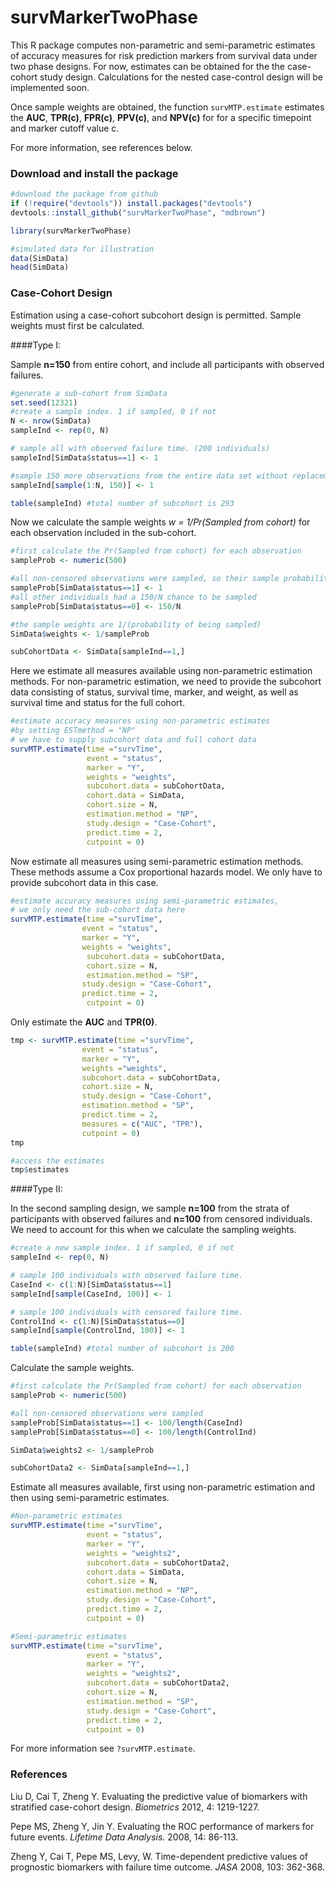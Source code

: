 survMarkerTwoPhase
=============================================

This R package computes non-parametric and semi-parametric estimates of accuracy measures for risk prediction markers from survival data under two phase designs. For now, estimates can be obtained for the the case-cohort study design. Calculations for the nested case-control design will be implemented soon. 

Once sample weights are obtained, the function `survMTP.estimate` estimates the **AUC**, **TPR(c)**, **FPR(c)**, **PPV(c)**, and **NPV(c)** for for a specific timepoint and marker cutoff value c.

For more information, see references below. 


### Download and install the package


```r
#download the package from github
if (!require("devtools")) install.packages("devtools")
devtools::install_github("survMarkerTwoPhase", "mdbrown")
```

```r
library(survMarkerTwoPhase)

#simulated data for illustration
data(SimData)
head(SimData)
```



### Case-Cohort Design

Estimation using a case-cohort subcohort design is permitted. Sample weights must first be calculated.

####Type I: 
 
Sample **n=150** from entire cohort, and include all participants with observed failures. 

```r
#generate a sub-cohort from SimData
set.seed(12321)
#create a sample index. 1 if sampled, 0 if not
N <- nrow(SimData)
sampleInd <- rep(0, N)

# sample all with observed failure time. (200 individuals)
sampleInd[SimData$status==1] <- 1

#sample 150 more observations from the entire data set without replacement
sampleInd[sample(1:N, 150)] <- 1

table(sampleInd) #total number of subcohort is 293 
```

Now we calculate the sample weights *w = 1/Pr(Sampled from cohort)* for each observation included in the sub-cohort. 
```r
#first calculate the Pr(Sampled from cohort) for each observation
sampleProb <- numeric(500)

#all non-censored observations were sampled, so their sample probability is 1
sampleProb[SimData$status==1] <- 1 
#all other individuals had a 150/N chance to be sampled 
sampleProb[SimData$status==0] <- 150/N

#the sample weights are 1/(probability of being sampled)
SimData$weights <- 1/sampleProb

subCohortData <- SimData[sampleInd==1,]
```
Here we estimate all measures available using non-parametric estimation methods. For non-parametric estimation, we need to provide the subcohort data consisting of status, survival time, marker, and weight, as well as survival time and status for the full cohort.   

```r
#estimate accuracy measures using non-parametric estimates
#by setting ESTmethod = "NP"
# we have to supply subcohort data and full cohort data
survMTP.estimate(time ="survTime", 
                 event = "status", 
                 marker = "Y",
                 weights = "weights",
                 subcohort.data = subCohortData, 
                 cohort.data = SimData, 
                 cohort.size = N,
                 estimation.method = "NP",  
                 study.design = "Case-Cohort",
                 predict.time = 2, 
                 cutpoint = 0)

```

Now estimate all measures  using semi-parametric estimation methods. These methods assume a Cox proportional hazards model. We only have to provide subcohort data in this case. 

```r
#estimate accuracy measures using semi-parametric estimates, 
# we only need the sub-cohort data here 
survMTP.estimate(time ="survTime", 
                event = "status", 
                marker = "Y",
                weights = "weights",
                 subcohort.data = subCohortData, 
                 cohort.size = N,
                 estimation.method = "SP",
                study.design = "Case-Cohort",
                predict.time = 2, 
                 cutpoint = 0)

```

Only estimate the **AUC** and **TPR(0)**. 

```r
tmp <- survMTP.estimate(time ="survTime", 
                event = "status", 
                marker = "Y",
                weights ="weights",
                subcohort.data = subCohortData, 
                cohort.size = N,
                study.design = "Case-Cohort",
                estimation.method = "SP",
                predict.time = 2, 
                measures = c("AUC", "TPR"),
                cutpoint = 0)
tmp
```

```r
#access the estimates 
tmp$estimates
```

####Type II: 
 
In the second sampling design, we sample **n=100** from the strata of participants with observed failures and **n=100** from censored individuals. We need to account for this when we calculate the sampling weights. 

```r
#create a new sample index. 1 if sampled, 0 if not
sampleInd <- rep(0, N)

# sample 100 individuals with observed failure time. 
CaseInd <- c(1:N)[SimData$status==1] 
sampleInd[sample(CaseInd, 100)] <- 1

# sample 100 individuals with censored failure time. 
ControlInd <- c(1:N)[SimData$status==0] 
sampleInd[sample(ControlInd, 100)] <- 1

table(sampleInd) #total number of subcohort is 200 
```

Calculate the sample weights.

```r
#first calculate the Pr(Sampled from cohort) for each observation
sampleProb <- numeric(500)

#all non-censored observations were sampled
sampleProb[SimData$status==1] <- 100/length(CaseInd) 
sampleProb[SimData$status==0] <- 100/length(ControlInd)

SimData$weights2 <- 1/sampleProb

subCohortData2 <- SimData[sampleInd==1,]
```

Estimate all measures available, first using non-parametric estimation and then using semi-parametric estimates. 

```r
#Non-parametric estimates
survMTP.estimate(time ="survTime", 
                 event = "status", 
                 marker = "Y",
                 weights = "weights2",
                 subcohort.data = subCohortData2, 
                 cohort.data = SimData, 
                 cohort.size = N,
                 estimation.method = "NP",  
                 study.design = "Case-Cohort",
                 predict.time = 2, 
                 cutpoint = 0)

#Semi-parametric estimates
survMTP.estimate(time ="survTime", 
                 event = "status", 
                 marker = "Y",
                 weights = "weights2",
                 subcohort.data = subCohortData2, 
                 cohort.size = N,
                 estimation.method = "SP",  
                 study.design = "Case-Cohort",
                 predict.time = 2, 
                 cutpoint = 0)
```
For more information see `?survMTP.estimate`. 


### References
Liu D, Cai T, Zheng Y. Evaluating the predictive value of biomarkers with stratified case-cohort design. *Biometrics* 2012, 4: 1219-1227.

Pepe MS, Zheng Y, Jin Y. Evaluating the ROC performance of markers for future events. *Lifetime Data Analysis.* 2008, 14: 86-113.

Zheng Y, Cai T, Pepe MS, Levy, W. Time-dependent predictive values of prognostic biomarkers with failure time outcome. *JASA* 2008, 103: 362-368.














